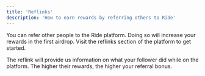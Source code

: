 ```yaml
---
title: 'Reflinks'
description: 'How to earn rewards by referring others to Ride'
---
```


You can refer other people to the Ride platform. Doing so will increase your rewards in the first airdrop. Visit the reflinks section of the platform to get started.

The reflink will provide us information on what your follower did while on the platform. The higher their rewards, the higher your referral bonus.
